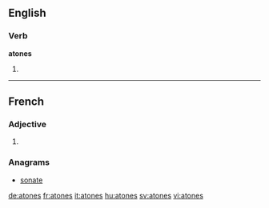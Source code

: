 ==English==

===Verb===
'''atones'''

# {{third-person singular of|atone}}

----

==French==

===Adjective===
{{fr-adj-form}} {{p}}

# {{form of| plural|atone|lang=fr}}

===Anagrams===
* [[sonate#French|sonate]]

[[de:atones]]
[[fr:atones]]
[[it:atones]]
[[hu:atones]]
[[sv:atones]]
[[vi:atones]]